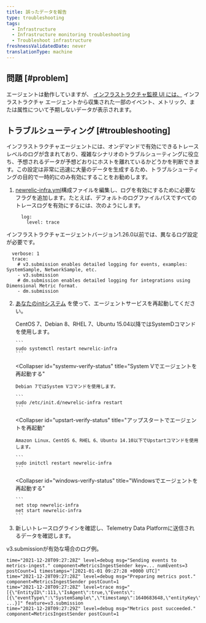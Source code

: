```yaml
---
title: 誤ったデータを報告
type: troubleshooting
tags:
  - Infrastructure
  - Infrastructure monitoring troubleshooting
  - Troubleshoot infrastructure
freshnessValidatedDate: never
translationType: machine
---
```


## 問題 [#problem]

エージェントは動作していますが、 [インフラストラクチャ監視 UI には、](/docs/infrastructure/infrastructure-ui-pages/infra-hosts-ui-page) インフラストラクチャ エージェントから収集された一部のイベント、メトリック、または属性について予期しないデータが表示されます。

## トラブルシューティング [#troubleshooting]

インフラストラクチャエージェントには、オンデマンドで有効にできるトレースレベルのログが含まれており、複雑なシナリオのトラブルシューティングに役立ち、予想されるデータが予想どおりにホストを離れているかどうかを判断できます。この設定は非常に迅速に大量のデータを生成するため、トラブルシューティングの目的で一時的にのみ有効にすることをお勧めします。

1. [newrelic-infra.yml](/docs/infrastructure/install-infrastructure-agent/configuration/infrastructure-agent-configuration-settings/#logging-variables)構成ファイルを編集し、ログを有効にするために必要なフラグを追加します。たとえば、デフォルトのログファイルパスですべてのトレースログを有効にするには、次のようにします。

   ```
     log:
       level: trace
   ```

インフラストラクチャエージェントバージョン1.26.0以前では、異なるログ設定が必要です。

```
  verbose: 1
  trace: 
    # v3.submission enables detailed logging for events, examples: SystemSample, NetworkSample, etc.
    - v3.submission
    # dm.submission enables detailed logging for integrations using Dimensional Metric format. 
    - dm.submission
```

2. [あなたのinitシステム](/docs/infrastructure/new-relic-infrastructure/configuration/start-stop-restart-check-infrastructure-agent-status#init-system) を使って、エージェントサービスを再起動してください。

   <CollapserGroup>
     <Collapser
       id="systemd-verify-status"
       title="SystemDでエージェントを再起動する"
     >
       CentOS 7、Debian 8、RHEL 7、Ubuntu 15.04以降ではSystemDコマンドを使用します。

       ```
       sudo systemctl restart newrelic-infra
       ```
     </Collapser>

     <Collapser
       id="systemv-verify-status"
       title="System Vでエージェントを再起動する"
     >
       Debian 7ではSystem Vコマンドを使用します。

       ```
       sudo /etc/init.d/newrelic-infra restart
       ```
     </Collapser>

     <Collapser
       id="upstart-verify-status"
       title="アップスタートでエージェントを再起動"
     >
       Amazon Linux、CentOS 6、RHEL 6、Ubuntu 14.10以下でUpstartコマンドを使用します。

       ```
       sudo initctl restart newrelic-infra
       ```
     </Collapser>

     <Collapser
       id="windows-verify-status"
       title="Windowsでエージェントを再起動する"
     >
       ```
       net stop newrelic-infra
       net start newrelic-infra
       ```
     </Collapser>
   </CollapserGroup>

3. 新しいトレースログラインを確認し、Telemetry Data Platformに送信されるデータを確認します。

v3.submissionが有効な場合のログ例。

```
time="2021-12-28T09:27:28Z" level=debug msg="Sending events to metrics-ingest." component=MetricsIngestSender key=... numEvents=3 postCount=1 timestamps="[2021-01-01 09:27:28 +0000 UTC]"
time="2021-12-28T09:27:28Z" level=debug msg="Preparing metrics post." component=MetricsIngestSender postCount=1
time="2021-12-28T09:27:28Z" level=trace msg="[{\"EntityID\":111,\"IsAgent\":true,\"Events\":[{\"eventType\":\"SystemSample\",\"timestamp\":1640683648,\"entityKey\":\"...\",\"cpuPercent\":0.2004008016032026, ...}]" feature=v3.submission
time="2021-12-28T09:27:29Z" level=debug msg="Metrics post succeeded." component=MetricsIngestSender postCount=1
```
